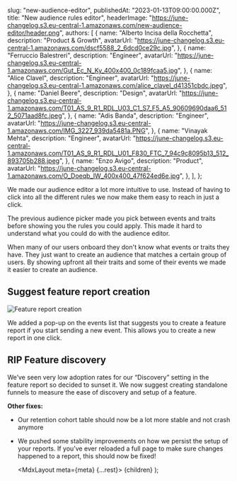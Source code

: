 
  slug: "new-audience-editor",
  publishedAt: "2023-01-13T09:00:00.000Z",
  title: "New audience rules editor",
  headerImage:
    "https://june-changelog.s3.eu-central-1.amazonaws.com/new-audience-editor/header.png",
  authors: [
    {
      name: "Alberto Incisa della Rocchetta",
      description: "Product & Growth",
      avatarUrl:
        "https://june-changelog.s3.eu-central-1.amazonaws.com/dscf5588_2_6dcd0ce29c.jpg",
    },
    {
      name: "Ferruccio Balestreri",
      description: "Engineer",
      avatarUrl:
        "https://june-changelog.s3.eu-central-1.amazonaws.com/Gut_Ec_N_Ky_400x400_0c189fcaa5.jpg",
    },
    {
      name: "Alice Clavel",
      description: "Engineer",
      avatarUrl:
        "https://june-changelog.s3.eu-central-1.amazonaws.com/alice_clavel_d41351cbdc.jpeg",
    },
    {
      name: "Daniel Beere",
      description: "Design",
      avatarUrl:
        "https://june-changelog.s3.eu-central-1.amazonaws.com/T01_AS_9_R1_RDL_U03_C1_S7_F5_A5_90609690daa6_512_5071aad8fc.jpeg",
    },
    {
      name: "Adis Banda",
      description: "Engineer",
      avatarUrl:
        "https://june-changelog.s3.eu-central-1.amazonaws.com/IMG_3227_939da5481a.PNG",
    },
    {
      name: "Vinayak Mehta",
      description: "Engineer",
      avatarUrl:
        "https://june-changelog.s3.eu-central-1.amazonaws.com/T01_AS_9_R1_RDL_U01_F830_FTC_7_94c9c8095b13_512_893705b288.jpeg",
    },
    {
      name: "Enzo Avigo",
      description: "Product",
      avatarUrl:
        "https://june-changelog.s3.eu-central-1.amazonaws.com/O_Doeqb_IW_400x400_47f624ed6e.jpg",
    },
  ],
};

We made our audience editor a lot more intuitive to use. Instead of having to click into all the different rules we now make them easy to reach in just a click.

The previous audience picker made you pick between events and traits before showing you the rules you could apply. This made it hard to understand what you could do with the audience editor.

When many of our users onboard they don't know what events or traits they have. They just want to create an audience that matches a certain group of users. By showing upfront all their traits and some of their events we made it easier to create an audience.

## Suggest feature report creation

![Feature report creation](https://june-changelog.s3.eu-central-1.amazonaws.com/new-audience-editor/create-report-suggestion.png)

We added a pop-up on the events list that suggests you to create a feature report if you start sending a new event. This allows you to create a new report in one click.

## RIP Feature discovery

We’ve seen very low adoption rates for our “Discovery” setting in the feature report so decided to sunset it. We now suggest creating standalone funnels to measure the ease of discovery and setup of a feature.

**Other fixes:**

- Our retention cohort table should now be a lot more stable and not crash anymore
- We pushed some stability improvements on how we persist the setup of your reports. If you’ve ever reloaded a full page to make sure changes happened to a report, this should now be fixed!

  <MdxLayout meta={meta} {...rest}>
    {children}
  </MdxLayout>
);
